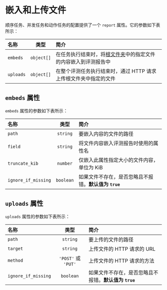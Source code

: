 # 嵌入和上传文件

顺序任务、并发任务和动作任务的配置提供了一个 `report` 属性。它的参数如下表所示：

| 名称      |    类型    | 简介                                                                           |
| :-------- | :--------: | :----------------------------------------------------------------------------- |
| `embeds`  | `object[]` | 在任务执行结束时，将[根文件夹](/tasks/files)中的指定文件的内容嵌入到评测报告中 |
| `uploads` | `object[]` | 在整个评测任务执行结束时，通过 HTTP 请求上传根文件夹中指定的文件               |

## `embeds` 属性

`embeds` 属性的参数如下表所示：

| 名称                |   类型    | 简介                                                  |
| :------------------ | :-------: | :---------------------------------------------------- |
| `path`              | `string`  | 要嵌入内容的文件的路径                                |
| `field`             | `string`  | 将文件内容嵌入评测报告时使用的属性名                  |
| `truncate_kib`      | `number`  | 仅嵌入此属性指定大小的文件内容，单位为 KiB            |
| `ignore_if_missing` | `boolean` | 如果文件不存在，是否忽略且不报错。**默认值为 `true`** |

## `uploads` 属性

`uploads` 属性的参数如下表所示：

| 名称                |        类型         | 简介                                                  |
| :------------------ | :-----------------: | :---------------------------------------------------- |
| `path`              |      `string`       | 要上传的文件的路径                                    |
| `target`            |      `string`       | 上传文件的 HTTP 请求的 URL                            |
| `method`            | `'POST'` 或 `'PUT'` | 上传文件的 HTTP 请求的方法                            |
| `ignore_if_missing` |      `boolean`      | 如果文件不存在，是否忽略且不报错。**默认值为 `true`** |
